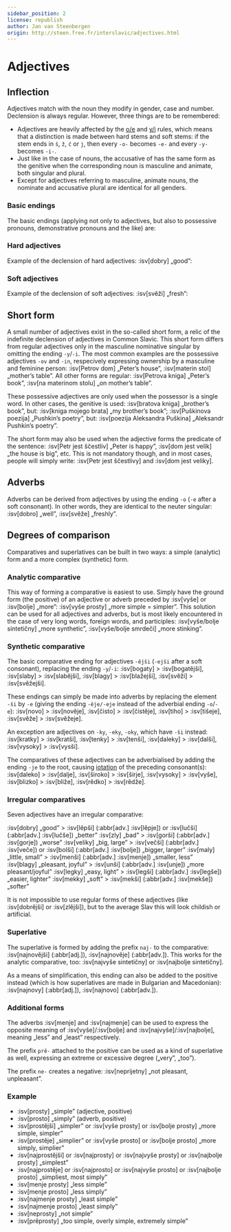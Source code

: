 ```yaml
---
sidebar_position: 2
license: republish
author: Jan van Steenbergen
origin: http://steen.free.fr/interslavic/adjectives.html
---
```



# Adjectives

## Inflection

Adjectives match with the noun they modify in gender, case and number. Declension is always regular. However, three things are to be remembered:

- Adjectives are heavily affected by the [o/e][1] and [y/i][2] rules, which means that a distinction is made between hard stems and soft stems: if the stem ends in `š`, `ž`, `č` or `j`, then every `-o-` becomes `-e-` and every `-y-` becomes `-i-`.
- Just like in the case of nouns, the accusative of has the same form as the genitive when the corresponding noun is masculine and animate, both singular and plural.
- Except for adjectives referring to masculine, animate nouns, the nominate and accusative plural are identical for all genders.

### Basic endings

The basic endings (applying not only to adjectives, but also to possessive pronouns, demonstrative pronouns and the like) are:

<BasicEndings />

### Hard adjectives

Example of the declension of hard adjectives: :isv[dobry] „good”:

<AdjectivesGood />

### Soft adjectives

Example of the declension of soft adjectives: :isv[svěži] „fresh”:

<AdjectivesFresh />

## Short form

A small number of adjectives exist in the so-called short form, a relic of the indefinite declension of adjectives in Common Slavic. This short form differs from regular adjectives only in the masculine nominative singular by omitting the ending `-y`/`-i`. The most common examples are the possessive adjectives `-ov` and `-in`, respecively expressing ownership by a masculine and feminine person: :isv[Petrov dom] „Peter’s house”, :isv[materin stol] „mother’s table”. All other forms are regular: :isv[Petrova kniga] „Peter’s book”, :isv[na materinom stolu] „on mother’s table”.

These possessive adjectives are only used when the possessor is a single word. In other cases, the genitive is used: :isv[bratova kniga] „brother’s book”, but: :isv[kniga mojego brata] „my brother’s book”; :isv[Puškinova poezija] „Pushkin’s poetry”, but: :isv[poezija Aleksandra Puškina] „Aleksandr Pushkin’s poetry”.

The short form may also be used when the adjective forms the predicate of the sentence: :isv[Petr jest ščestliv] „Peter is happy”, :isv[dom jest velik] „the house is big”, etc. This is not mandatory though, and in most cases, people will simply write: :isv[Petr jest ščestlivy] and :isv[dom jest veliky].

## Adverbs

Adverbs can be derived from adjectives by using the ending `-o` (`-e` after a soft consonant). In other words, they are identical to the neuter singular: :isv[dobro] „well”, :isv[svěže] „freshly”.

## Degrees of comparison

Comparatives and superlatives can be built in two ways: a simple (analytic) form and a more complex (synthetic) form.

### Analytic comparative

This way of forming a comparative is easiest to use. Simply have the ground form (the positive) of an adjective or adverb preceded by :isv[vyše] or :isv[bolje] „more”: :isv[vyše prosty] „more simple = simpler”. This solution can be used for all adjectives and adverbs, but is most likely encountered in the case of very long words, foreign words, and participles: :isv[vyše/bolje sintetičny] „more synthetic”,  :isv[vyše/bolje smrdeči] „more stinking”.

### Synthetic comparative

The basic comparative ending for adjectives `-ějši` (`-ejši` after a soft consonant), replacing the ending `-y`/`-i`: :isv[bogaty] > :isv[bogatějši], :isv[slaby] > :isv[slabějši], :isv[blagy] > :isv[blažejši], :isv[svěži] > :isv[svěžejši].

These endings can simply be made into adverbs by replacing the element `-ši` by `-e` (giving the ending `-ěje/-eje` instead of the adverbial ending `-o`/`-e`): :isv[novo] > :isv[nověje], :isv[čisto] > :isv[čistěje], :isv[tiho] > :isv[tišeje], :isv[svěže] > :isv[svěžeje].

An exception are adjectives on `-ky`, `-eky`, `-oky`, which have `-ši` instead: :isv[kratky] > :isv[kratši], :isv[tenky] > :isv[tenši], :isv[daleky] > :isv[dalši], :isv[vysoky] > :isv[vysši].

The comparatives of these adjectives can be adverbialised by adding the ending `-je` to the root, causing [iotation][3] of the preceding consonant(s): :isv[daleko] > :isv[dalje], :isv[široko] > :isv[širje], :isv[vysoky] > :isv[vyše], :isv[blizko] > :isv[bliže], :isv[rědko] > :isv[rědže].

### Irregular comparatives

Seven adjectives have an irregular comparative:

:isv[dobry] „good” > :isv[lěpši] (:abbr[adv.] :isv[lěpje]) or :isv[lučši] (:abbr[adv.] :isv[lučše]) „better”
:isv[zly] „bad” > :isv[gorši] (:abbr[adv.] :isv[gorje]) „worse”
:isv[veliky] „big, large” > :isv[večši] (:abbr[adv.] :isv[veče]) or :isv[bolši] (:abbr[adv.] :isv[bolje]) „bigger, larger”
:isv[maly] „little, small” > :isv[menši] (:abbr[adv.] :isv[menje]) „smaller, less”
:isv[blagy] „pleasant, joyful” > :isv[unši] (:abbr[adv.] :isv[unje]) „more pleasant/joyful”
:isv[legky] „easy, light” > :isv[legši] (:abbr[adv.] :isv[legše]) „easier, lighter”
:isv[mekky] „soft” > :isv[mekši] (:abbr[adv.] :isv[mekše]) „softer”

It is not impossible to use regular forms of these adjectives (like :isv[dobrějši] or :isv[zlějši]), but to the average Slav this will look childish or artificial.

### Superlative

The superlative is formed by adding the prefix `naj-` to the comparative: :isv[najnovějši] (:abbr[adj.]), :isv[najnověje] (:abbr[adv.]). This works for the analytic comparative, too: :isv[najvyše sintetičny] or :isv[najbolje sintetičny].

As a means of simplification, this ending can also be added to the positive instead (which is how superlatives are made in Bulgarian and Macedonian): :isv[najnovy] (:abbr[adj.]), :isv[najnovo] (:abbr[adv.]).

### Additional forms

The adverbs :isv[menje] and :isv[najmenje] can be used to express the opposite meaning of :isv[vyše]/:isv[bolje] and :isv[najvyše]/:isv[najbolje], meaning „less” and „least” respectively.

The prefix `prě-` attached to the positive can be used as a kind of superlative as well, expressing an extreme or excessive degree („very”, „too”).

The prefix `ne-` creates a negative: :isv[neprijetny] „not pleasant, unpleasant”.

### Example

- :isv[prosty] „simple” (adjective, positive)
- :isv[prosto] „simply” (adverb, positive)
- :isv[prostějši] „simpler” or :isv[vyše prosty] or :isv[bolje prosty] „more simple, simpler”
- :isv[prostěje] „simplier” or :isv[vyše prosto] or :isv[bolje prosto] „more simply, simplier”
- :isv[najprostějši] or :isv[najprosty] or :isv[najvyše prosty] or :isv[najbolje prosty] „simplest”
- :isv[najprostěje] or :isv[najprosto] or :isv[najvyše prosto] or :isv[najbolje prosto] „simpliest, most simply”
- :isv[menje prosty] „less simple”
- :isv[menje prosto] „less simply”
- :isv[najmenje prosty] „least simple”
- :isv[najmenje prosto] „least simply”
- :isv[neprosty] „not simple”
- :isv[prěprosty] „too simple, overly simple, extremely simple”

[1]: ../phonology.mdx#o
[2]: ../phonology.mdx#y
[3]: ../phonology.mdx#iotation
